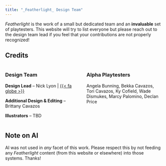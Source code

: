 ```yaml
---
title: "_Featherlight_ Design Team"
---
```


_Featherlight_ is the work of a small but dedicated team and an **invaluable** set of playtesters. This website will try to list everyone but please reach out to the design team lead if you feel that your contributions are not properly recognized!

## Credits

::::{.columns}
:::{.column width="50%"}

### Design Team

**Design Lead** -- Nick Lyon | [{{< fa globe >}}](https://njlyon0.github.io/)

**Additional Design & Editing** -- Brittany Cavazos

**Illustrators** -- TBD

:::
:::{.column width="50%"}

### Alpha Playtesters

Angela Bunning, Bekka Cavazos, Tori Cavazos, Ky Cofield, Wade Dismukes, Marcy Palomino, Declan Price

:::
::::

## Note on AI

AI was not used in _any_ facet of this work. Please respect this by not feeding any _Featherlight_ content (from this website or elsewhere) into those systems. Thanks!
